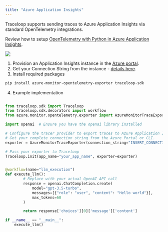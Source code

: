 ```yaml
---
title: "Azure Application Insights"
---
```


Traceloop supports sending traces to Azure Application Insights via standard OpenTelemetry integrations.

Review how to setup [OpenTelemetry with Python in Azure Application Insights](https://learn.microsoft.com/en-us/azure/azure-monitor/app/opentelemetry-enable?tabs=python).

<Frame>
  <img src="/img/integrations/azure.png" />
</Frame>

1. Provision an Application Insights instance in the [Azure portal](https://portal.azure.com/).
2. Get your Connection String from the instance - [details here](https://learn.microsoft.com/en-us/azure/azure-monitor/app/sdk-connection-string?tabs=python).
3. Install required packages

```bash
pip install azure-monitor-opentelemetry-exporter traceloop-sdk
```

4. Example implementation

```python

from traceloop.sdk import Traceloop
from traceloop.sdk.decorators import workflow
from azure.monitor.opentelemetry.exporter import AzureMonitorTraceExporter

import openai  # Ensure you have the openai library installed

# Configure the tracer provider to export traces to Azure Application Insights.
# Get your complete connection string from the Azure Portal or CLI.
exporter = AzureMonitorTraceExporter(connection_string="INSERT_CONNECTION_STRING_HERE")

# Pass your exporter to Traceloop
Traceloop.init(app_name="your_app_name", exporter=exporter)


@workflow(name="llm_execution")
def execute_llm():
        # Replace with your actual OpenAI API call
        response = openai.ChatCompletion.create(
            model="gpt-3.5-turbo",
            messages=[{"role": "user", "content": "Hello world"}],
            max_tokens=60
        )

        return response['choices'][0]['message']['content']

if __name__ == "__main__":
    execute_llm()
```


